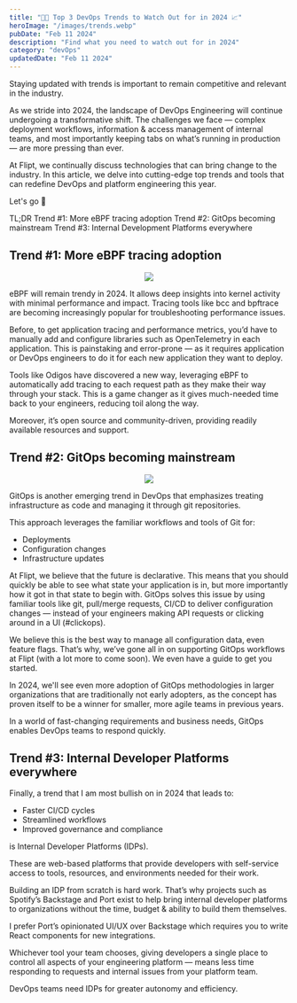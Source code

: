 ```yaml
---
title: "🚀🚀 Top 3 DevOps Trends to Watch Out for in 2024 📈"
heroImage: "/images/trends.webp"
pubDate: "Feb 11 2024"
description: "Find what you need to watch out for in 2024"
category: "devOps"
updatedDate: "Feb 11 2024"
---
```


Staying updated with trends is important to remain competitive and relevant in the industry.

As we stride into 2024, the landscape of DevOps Engineering will continue undergoing a transformative shift. The challenges we face — complex deployment workflows, information & access management of internal teams, and most importantly keeping tabs on what’s running in production — are more pressing than ever.

At Flipt, we continually discuss technologies that can bring change to the industry. In this article, we delve into cutting-edge top trends and tools that can redefine DevOps and platform engineering this year.

Let's go 🚀

TL;DR
Trend #1: More eBPF tracing adoption
Trend #2: GitOps becoming mainstream
Trend #3: Internal Development Platforms everywhere

## Trend #1: More eBPF tracing adoption

<p align="center">
  <img src="https://media.giphy.com/media/v1.Y2lkPTc5MGI3NjExejBwNWExbGY0c2RlMnpxMmlmajhnMDZ3ZjVvMDd0aHBranJydThjNiZlcD12MV9pbnRlcm5hbF9naWZfYnlfaWQmY3Q9cw/U6YxrKZ84AfppW48r4/giphy.gif" />
</p>


eBPF will remain trendy in 2024. It allows deep insights into kernel activity with minimal performance and impact. Tracing tools like bcc and bpftrace are becoming increasingly popular for troubleshooting performance issues.

Before, to get application tracing and performance metrics, you’d have to manually add and configure libraries such as OpenTelemetry in each application. This is painstaking and error-prone — as it requires application or DevOps engineers to do it for each new application they want to deploy.

Tools like Odigos have discovered a new way, leveraging eBPF to automatically add tracing to each request path as they make their way through your stack. This is a game changer as it gives much-needed time back to your engineers, reducing toil along the way.

Moreover, it’s open source and community-driven, providing readily available resources and support.

## Trend #2: GitOps becoming mainstream

<p align="center">
  <img src="https://media.giphy.com/media/v1.Y2lkPTc5MGI3NjExdjBzcmhjcTZ4NGVzOG5tZGRjeGNyZnZsano2ZW5qNjFrbmxwZGxpbSZlcD12MV9pbnRlcm5hbF9naWZfYnlfaWQmY3Q9Zw/XDsQPj2Q8rtQG4BQ7b/giphy.gif" />
</p>

GitOps is another emerging trend in DevOps that emphasizes treating infrastructure as code and managing it through git repositories.

This approach leverages the familiar workflows and tools of Git for:

- Deployments
- Configuration changes
- Infrastructure updates

At Flipt, we believe that the future is declarative. This means that you should quickly be able to see what state your application is in, but more importantly how it got in that state to begin with. GitOps solves this issue by using familiar tools like git, pull/merge requests, CI/CD to deliver configuration changes — instead of your engineers making API requests or clicking around in a UI (#clickops).

We believe this is the best way to manage all configuration data, even feature flags. That’s why, we’ve gone all in on supporting GitOps workflows at Flipt (with a lot more to come soon). We even have a guide to get you started.

In 2024, we'll see even more adoption of GitOps methodologies in larger organizations that are traditionally not early adopters, as the concept has proven itself to be a winner for smaller, more agile teams in previous years.

In a world of fast-changing requirements and business needs, GitOps enables DevOps teams to respond quickly.

## Trend #3: Internal Developer Platforms everywhere
Finally, a trend that I am most bullish on in 2024 that leads to:

- Faster CI/CD cycles
- Streamlined workflows
- Improved governance and compliance

is Internal Developer Platforms (IDPs).

These are web-based platforms that provide developers with self-service access to tools, resources, and environments needed for their work.

Building an IDP from scratch is hard work. That’s why projects such as Spotify’s Backstage and Port exist to help bring internal developer platforms to organizations without the time, budget & ability to build them themselves.

I prefer Port’s opinionated UI/UX over Backstage which requires you to write React components for new integrations.

Whichever tool your team chooses, giving developers a single place to control all aspects of your engineering platform — means less time responding to requests and internal issues from your platform team.

DevOps teams need IDPs for greater autonomy and efficiency.
